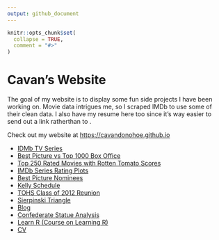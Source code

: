 ```yaml
---
output: github_document
---
```


<!-- README.md is generated from README.Rmd. Please edit that file -->

```r
knitr::opts_chunk$set(
  collapse = TRUE,
  comment = "#>"
)
```
# Cavan's Website

<!-- badges: start -->
<!-- badges: end -->

The goal of my website is to display some fun side projects I have been working on. Movie data intrigues me, so I scraped IMDb to use some of their clean data. I also have my resume here too since it's way easier to send out a link ratherthan to .

Check out my website at [https://cavandonohoe.github.io](https://cavandonohoe.github.io)

* [IDMb TV Series](https://cavandonohoe.github.io/imdb_top_250_tv_series.html)
* [Best Picture vs Top 1000 Box Office](https://cavandonohoe.github.io/best_pic_vs_top_1000.html)
* [Top 250 Rated Movies with Rotten Tomato Scores](https://cavandonohoe.github.io/top_250_imdb_with_rt.html)
* [IMDb Series Rating Plots](https://cavandonohoe.github.io/imdb_rating_plot.html)
* [Best Picture Nominees](https://cavandonohoe.github.io/best_picture_nominees.html)
* [Kelly Schedule](https://cavandonohoe.github.io/firefighter_schedule.html)
* [TOHS Class of 2012 Reunion](https://cavandonohoe.github.io/tohs_reunion.html)
* [Sierpinski Triangle](https://cavandonohoe.github.io/sierpinski_triangle.html)
* [Blog](https://cavandonohoe.github.io/my_travels.html)
* [Confederate Statue Analysis](https://github.com/cavandonohoe/confederate_statues)
* [Learn R (Course on Learning R)](https://cavandonohoe.github.io/learn_r.html)
* [CV](https://cavandonohoe.github.io/cv.html)
